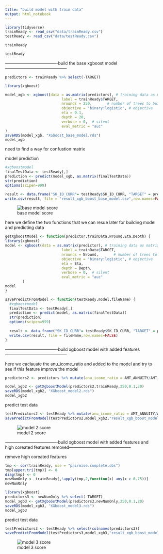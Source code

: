 ---
title: "build model with train data"
output: html_notebook
---


```{r,warning=FALSE,message=FALSE,error=FALSE}
library(tidyverse)
trainReady <- read_csv("data/trainReady.csv")
testReady <- read_csv("data/testReady.csv")
```

```{r}
trainReady
```

```{r}
testReady
```



-------------------------------------build the base xgboost model--------------------------------------------

```{r,warning=FALSE,message=FALSE,error=FALSE}
predictors <- trainReady %>% select(-TARGET)

library(xgboost)

model_xgb <- xgboost(data = as.matrix(predictors), # training data as matrix
                          label = trainReady$TARGET,
                          nrounds = 250,       # number of trees to build
                          objective = "binary:logistic", # objective
                          eta = 0.1,
                          depth = 20,
                          verbose = 0,  # silent
                          eval_metric = "auc"
)
saveRDS(model_xgb, "XGboost_base_model.rds")
model_xgb
```

need to find a way for confustion matrix


model prediction

```{r}
#xgboostmodel
finalTestData <- testReady[,]
prediction <- predict(model_xgb, as.matrix(finalTestData))
str(prediction)
options(scipen=999)

result <- data.frame("SK_ID_CURR"= testReady$SK_ID_CURR, "TARGET" = prediction )
write.csv(result, file = "result_xgb_boost_base_model.csv",row.names=FALSE)
```

![base model score](kaggle_xgboost_base_model_result.png)


here we define the two functions that we can resue later for building model and predicting data

```{r}
getXgboostModel <- function(predictor,trainData,Nround,Eta,Depth) {
library(xgboost)
model <- xgboost(data = as.matrix(predictor), # training data as matrix
                          label = trainData$TARGET,
                          nrounds = Nround,       # number of trees to build
                          objective = "binary:logistic", # objective
                          eta = Eta,
                          depth = Depth,
                          verbose = 0,  # silent
                          eval_metric = "auc"
        )
model
}

savePredictFromModel <- function(testReady,model,fileName) {
  #xgboostmodel
  finalTestData <- testReady[,]
  prediction <- predict(model, as.matrix(finalTestData))
  str(prediction)
  options(scipen=999)
  
  result <- data.frame("SK_ID_CURR"= testReady$SK_ID_CURR, "TARGET" = prediction )
  write.csv(result, file = fileName,row.names=FALSE)
}
```



-------------------------------------build xgboost model with added features--------------------------------------------

here we caclauate the anu_icome_ratio and added to the model and try to see if this feature improve the model 

```{r,warning=FALSE,message=FALSE,error=FALSE}
predictors2 <- predictors %>% mutate(anu_icome_ratio = AMT_ANNUITY/AMT_INCOME_TOTAL)

model_xgb2 <- getXgboostModel(predictors2,trainReady,250,0.1,20)
saveRDS(model_xgb2, "XGboost_model2.rds")
model_xgb2                     
```


predict test data

```{r}

testPredictors2 <- testReady %>% mutate(anu_icome_ratio = AMT_ANNUITY/AMT_INCOME_TOTAL)
savePredictFromModel(testPredictors2,model_xgb2,"result_xgb_boost_model2.csv")

```
![model 2 score](kaggle_xgboost_model_result2.png)


-------------------------------------build xgboost model with added features and high coreated features removed--------------------------------------------

remove high coreated features
```{r}
tmp <- cor(trainReady, use = "pairwise.complete.obs")
tmp[upper.tri(tmp)] <- 0
diag(tmp) <- 0
newNumOnly <- trainReady[,!apply(tmp,2,function(x) any(x > 0.75))]
newNumOnly
```


```{r}
library(xgboost)
predictors3 <- newNumOnly %>% select(-TARGET)
model_xgb3 <- getXgboostModel(predictors3,newNumOnly,250,0.1,20)
saveRDS(model_xgb3, "XGboost_model3.rds")
model_xgb3
```


predict test data

```{r}

testPredictors3 <- testReady %>% select(colnames(predictors3))
savePredictFromModel(testPredictors3,model_xgb3,"result_xgb_boost_model3.csv")

```
![model 3 score](kaggle_xgboost_model_result3.png)


